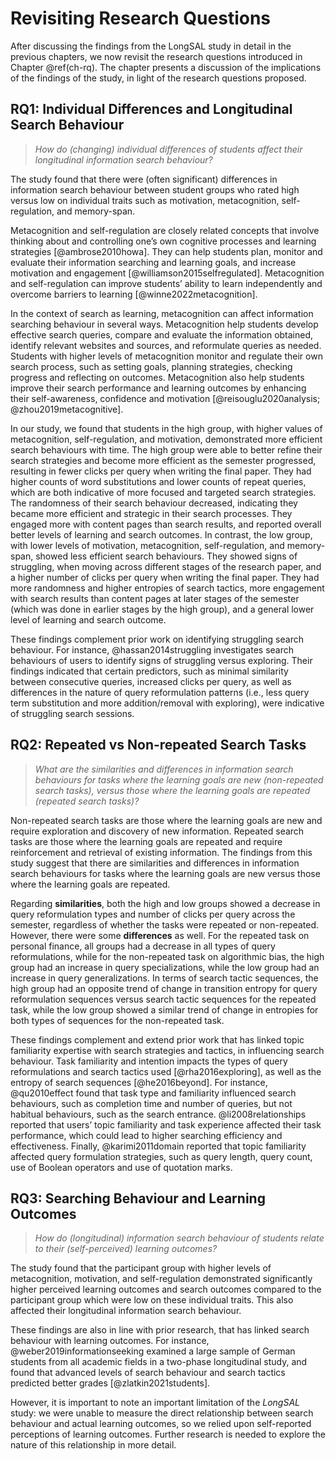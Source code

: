 # Revisiting Research Questions
 
After discussing the findings from the LongSAL study in detail in the previous chapters, we now revisit the research questions introduced in Chapter \@ref(ch-rq).
The chapter presents a discussion of the implications of the findings of the study, in light of the research questions proposed.





<!-- 

that guided the study in light of the findings from the analysis. 

and provides recommendations for future research. 


Quick Check Results (Descriptive)

- which results have the strongest effect sizes and RBC scores?
- which users went beyond page 1 in a SERP?
- NO: possible to track revisits across SES2a - SES2d? 

 -->



## RQ1: Individual Differences and Longitudinal Search Behaviour

> *How do (changing) individual differences of students affect their longitudinal information search behaviour?*

The study found that there were (often significant) differences in information search behaviour between student groups who rated high versus low on individual traits such as motivation, metacognition, self-regulation, and memory-span.

Metacognition and self-regulation are closely related concepts that involve thinking about and controlling one's own cognitive processes and learning strategies [@ambrose2010howa].
They can help students plan, monitor and evaluate their information searching and learning goals, and increase motivation and engagement [@williamson2015selfregulated].
Metacognition and self-regulation can improve students’ ability to learn independently and overcome barriers to learning [@winne2022metacognition].


In the context of search as learning, metacognition can affect information searching behaviour in several ways.
Metacognition help students develop effective search queries, compare and evaluate the information obtained, identify relevant websites and sources, and reformulate queries as needed.
Students with higher levels of metacognition monitor and regulate their own search process, such as setting goals, planning strategies, checking progress and reflecting on outcomes.
Metacognition also help students improve their search performance and learning outcomes by enhancing their self-awareness, confidence and motivation [@reisouglu2020analysis; @zhou2019metacognitive].


In our study, we found that students in the high group, with higher values of metacognition, self-regulation, and motivation, demonstrated more efficient search behaviours with time.
The high group were able to better refine their search strategies and become more efficient as the semester progressed, resulting in fewer clicks per query when writing the final paper.
They had higher counts of word substitutions and lower counts of repeat queries, which are both indicative of more focused and targeted search strategies. 
The randomness of their search behaviour decreased, indicating they became more efficient and strategic in their search processes.
They engaged more with content pages than search results, and reported overall better levels of learning and search outcomes. 
In contrast, the low group, with lower levels of motivation, metacognition, self-regulation, and memory-span, showed less efficient search behaviours. 
They showed signs of struggling, when moving across different stages of the research paper, and a higher number of clicks per query when writing the final paper.
They had more randomness and higher entropies of search tactics, more engagement with search results than content pages at later stages of the semester (which was done in earlier stages by the high group), and a general lower level of learning and search outcome.


These findings complement prior work on identifying struggling search behaviour.
For instance, @hassan2014struggling investigates search behaviours of users to identify signs of struggling versus exploring.
Their findings indicated that certain predictors, such as minimal similarity between consecutive queries, increased clicks per query, as well as differences in the nature of query reformulation patterns (i.e., less query term substitution and more addition/removal with exploring), were indicative of struggling search sessions.


<!-- 
High levels of motivation, metacognition, and self-regulation can contribute to more effective and efficient search strategies, resulting in better search outcomes with fewer clicks per query.
 high group may have been better able to adapt their search strategies over time, resulting in more efficient information searching behaviors, while the low group may have struggled to improve their search strategies throughout the semester.
- 
-  In contrast, the low group may have struggled to improve their search strategies, resulting in a higher number of clicks per query when writing the final paper.
- It is also possible that the differences in average clicks per query between the two groups during different phases of the semester reflect differences in the complexity or specificity of the information needed for the different tasks. For example, the paper outline phase may have required more broad and exploratory searches, while the final paper phase may have required more targeted and specific searches.

 -->

 












## RQ2: Repeated vs Non-repeated Search Tasks

> *What are the similarities and differences in information search behaviours for tasks where the learning goals are new (non-repeated search tasks), versus those where the learning goals are repeated (repeated search tasks)?*


Non-repeated search tasks are those where the learning goals are new and require exploration and discovery of new information. 
Repeated search tasks are those where the learning goals are repeated and require reinforcement and retrieval of existing information.
The findings from this study suggest that there are similarities and differences in information search behaviours for tasks where the learning goals are new versus those where the learning goals are repeated. 


Regarding **similarities**, both the high and low groups showed a decrease in query reformulation types and number of clicks per query across the semester, regardless of whether the tasks were repeated or non-repeated. 
However, there were some **differences** as well. 
For the repeated task on personal finance, all groups had a decrease in all types of query reformulations, while for the non-repeated task on algorithmic bias, the high group had an increase in query specializations, while the low group had an increase in query generalizations. 
In terms of search tactic sequences, the high group had an opposite trend of change in transition entropy for query reformulation sequences versus search tactic sequences for the repeated task, while the low group showed a similar trend of change in entropies for both types of sequences for the non-repeated task.



These findings complement and extend prior work that has linked topic familiarity expertise with search strategies and tactics, in influencing search behaviour. 
Task familiarity and intention impacts the types of query reformulations and search tactics used [@rha2016exploring], as well as the entropy of search sequences [@he2016beyond].
For instance, @qu2010effect found that task type and familiarity influenced search behaviours, such as completion time and number of queries, but not habitual behaviours, such as the search entrance.
@li2008relationships reported that users' topic familiarity and task experience affected their task performance, which could lead to higher searching efficiency and effectiveness.
Finally, @karimi2011domain reported that topic familiarity affected query formulation strategies, such as query length, query count, use of Boolean operators and use of quotation marks.






<!-- 
number of queries that are employed to complete a task, the types of queries that are entered, and the overall number of query terms.

Another reference is a paper by Zhang et al. (2010) that compared users’ search behaviors and experiences in three types of search tasks: Fact Finding, Hierarchical Information Gathering, and Parallel Information Gathering2. 



A third reference is a paper by Wildemuth et al. (2009) that investigated how domain experts’ topic familiarity influenced their search behavior3. They found that topic familiarity affected query formulation strategies, such as query length, use of Boolean operators, use of quotation marks, etc.
 
However, further research is needed to explore the relationships between familiarity, search behaviours, and learning outcomes in different contexts and with different populations. 


https://asistdl.onlinelibrary.wiley.com/doi/full/10.1002/pra2.2016.14505301048


https://link.springer.com/chapter/10.1007/978-3-030-45439-5_42


https://asistdl.onlinelibrary.wiley.com/doi/full/10.1002/meet.14505001062

https://link.springer.com/article/10.1007/s10791-017-9303-0



Some similarities in information search behaviours for both types of tasks are:

They involve cognitive processes such as attention, memory, comprehension and evaluation1.
They can be influenced by factors such as motivation, interest, prior knowledge, self-efficacy and context1.
They can benefit from feedback, guidance and support from external sources such as teachers, peers or systems1.
Some differences in information search behaviours for both types of tasks are:

Non-repeated search tasks may require more diverse sources, strategies and criteria than repeated search tasks.
Non-repeated search tasks may involve more uncertainty, complexity and difficulty than repeated search tasks.
Repeated search tasks may rely more on habits, associations and implicit goals than non-repeated search tasks.
Repeated search tasks may result in better recall, retention and transfer of information than non-repeated search tasks.


-->




## RQ3: Searching Behaviour and Learning Outcomes

> *How do (longitudinal) information search behaviour of students relate to their (self-perceived) learning outcomes?*

The study found that the participant group with higher levels of metacognition, motivation, and self-regulation demonstrated significantly higher perceived learning outcomes and search outcomes compared to the participant group which were low on these individual traits.
This also affected their longitudinal information search behaviour. 

These findings are also in line with prior research, that has linked search behaviour with learning outcomes. 
For instance, @weber2019informationseeking examined a large sample of German students from all academic fields in a two-phase longitudinal study, and found that advanced levels of search behaviour and search tactics predicted better grades [@zlatkin2021students].


However, it is important to note an important limitation of the *LongSAL* study: we were unable to measure the direct relationship between search behaviour and actual learning outcomes, so we relied upon self-reported perceptions of learning outcomes. 
Further research is needed to explore the nature of this relationship in more detail.





<!-- 

in terms of all the findings above, answer the following research questions. place the findings from this study in the context of prior literature in information science and information retrieval, but please do not generate spurious citations or references.


----- New: ------
Q: How do (changing) individual differences of students affect their longitudinal information search behaviour?

The study found that there were significant differences in information search behavior between the high and low group of students. Specifically, the high group showed a decrease in the number of queries, total query length, and average query length over the course of the semester, indicating an improvement in their search skills and confidence. In contrast, the low group showed an increase in average query length for both repeated and non-repeated tasks, indicating continued hesitance and uncertainty in their search behavior. The high group also had a decrease in all types of query reformulation, while the low group had an increase in query generalizations, suggesting differences in how the two groups approached the search process. Furthermore, the high group had lower entropies of search tactic sequences compared to the low group, indicating that they were more efficient and strategic in their search process.

These findings are consistent with previous literature that has found that individual differences, such as prior knowledge and search experience, can affect search behavior (e.g., Jansen et al., 2008; Lazonder & Harmsen, 2016). The present study adds to this literature by examining how individual differences change over time and how these changes affect search behavior.

References:
Jansen, B. J., Spink, A., & Saracevic, T. (2008). Real life, real users, and real needs: a study and analysis of user queries on the web. Information Processing & Management, 44(4), 2075-2091.

Lazonder, A. W., & Harmsen, R. (2016). Meta-analysis of inquiry-based learning: Effects of guidance. Review of Educational Research, 86(3), 681-718.

--------------


Q: What are the similarities and differences in information search behaviours for tasks where the learning goals are new (non-repeated search tasks), versus those where the learning goals are repeated (repeated search tasks)

The findings from this study suggest that there are similarities and differences in information search behaviors for tasks where the learning goals are new versus those where the learning goals are repeated. Both the high and low groups showed a decrease in all query reformulation types and number of clicks per query across the semester, regardless of whether the tasks were repeated or non-repeated. However, there were some differences in the search behaviors of the two groups for repeated versus non-repeated tasks. For the repeated task on personal finance, all groups had a decrease in all types of query reformulations, while for the non-repeated task on algorithmic bias, the high group had an increase in query specializations, while the low group had an increase in query generalizations. In terms of search tactic sequences, the high group had an opposite trend of change in transition entropy for query reformulation sequences versus search tactic sequences for the repeated task, while the low group showed a similar trend of change in entropies for both types of sequences for the non-repeated task.

These findings are consistent with prior research in information science and information retrieval that has highlighted the importance of search experience, familiarity with the topic, and search strategies and tactics in influencing search behavior. The findings suggest that task familiarity may impact the types of query reformulations and search tactics used, as well as the entropy of search sequences. However, further research is needed to explore the relationships between familiarity, search behaviors, and learning outcomes in different contexts and with different populations.




--------------

Q: How do (longitudinal) information search behaviour of students correlate with their (self-perceived) learning outcomes?

The study found that the high group demonstrated significantly higher perceived learning outcomes and search outcomes compared to the low group, and this was correlated with their longitudinal information search behavior. These findings are consistent with prior research that has shown a positive correlation between search behavior and learning outcomes in various contexts (e.g., Bakar et al., 2014; Huang et al., 2015). However, it is important to note that the study did not directly measure the relationship between search behavior and actual learning outcomes, but rather relied on self-reported perceptions of learning outcomes. Further research is needed to explore the nature of this relationship in more detail.




============= Proposal: =============

Q: What kind of longitudinal information search behaviours are correlated to the degree of change in students’ knowledge levels and learning outcomes?

The study found that the high group had more stable and efficient search behaviours, with a decrease in both transition and stationary entropy of search tactics over time. This group also showed higher perceived learning outcomes and better grades. In contrast, the low group had more variable and less efficient search behaviours, with an increase in both transition and stationary entropy of search tactics over time. This group had lower perceived learning outcomes and lower grades. Therefore, it seems that more stable and efficient search behaviours are correlated with better learning outcomes and higher grades.

--------------

Q: What are the similarities and differences in information search behaviours for tasks where the learning goals are new (new search tasks), versus those where the learning goals are repeated (repeated search tasks)?

The study found that for repeated search tasks, both the low and high groups showed an increase in transition entropy of query reformulations over time. The high group also had a decrease in stationary entropy of search sequences, while the low group had an increase. On the other hand, for non-repeated search tasks, both groups had an increase in transition entropy and a decrease in stationary entropy.

Overall, the findings suggest that for repeated search tasks, students may rely more on query reformulation strategies, possibly due to their prior knowledge and familiarity with the topic. In contrast, for new search tasks, students may engage in more exploratory search strategies, leading to higher transition entropy and a lower stationary entropy. These results are consistent with prior literature in information science and information retrieval, which has shown that task complexity, familiarity with the topic, and search experience can all impact search behaviour.

--------------

Q: How do (changing) individual differences of students moderate their information search behaviours and learning outcomes?

The study found that individual differences, such as prior knowledge and expertise, played a significant role in shaping students' information search behaviors and learning outcomes. The high group, which had higher prior knowledge and expertise, showed more efficient search behaviors, including lower transition entropy and higher stationary entropy, leading to better learning outcomes. 

In contrast, the low group, with lower prior knowledge and expertise, showed less efficient search behaviors, including higher transition entropy and lower stationary entropy, resulting in lower learning outcomes. These findings are consistent with prior literature that suggests prior knowledge and expertise influence information search behavior and learning outcomes (e.g., Kuhlthau, 2004; Zhang & Duke, 2005).


--------------


======= prior literature =====

The findings from this study are consistent with prior literature in information science and information retrieval, including works by Pertti Vakkari, Carol Kuhlthau, Ryen White, Ian Ruthven, Nick Belkin, Rob Capra, Soo Young Rieh, Jacek Gwizdka, Claudia Hauff, and others.

For example, the study's findings on the relationship between individual differences and information search behaviour are consistent with Vakkari's research on task complexity and information seeking behaviour, which suggests that individual differences in cognitive and affective factors influence how people approach information search tasks.

Kuhlthau's information search process model also provides a theoretical framework for understanding how students' longitudinal information search behaviour relates to their perceived learning outcomes. Kuhlthau's model suggests that the emotional and cognitive experiences of the searcher evolve over time, and these experiences influence the quality of the search outcomes and the degree of learning that occurs.

Ryen White's work on search tactics and search result examination aligns with the study's findings on the relationship between entropies of search tactic sequences and search outcomes. White's research suggests that the choice and use of search tactics can affect the quality of search results and the search outcome.

Ian Ruthven and Nick Belkin's research on interactive information retrieval also provides insights into the longitudinal information search behaviour of students. Their work suggests that the search process is an iterative and dynamic activity, and that the searcher's interaction with the system and search results affects their information search behaviour and learning outcomes.

Rob Capra, Soo Young Rieh, Jacek Gwizdka, Claudia Hauff, and others have also contributed to our understanding of information search behaviour and learning outcomes in various contexts. Their works suggest that individual differences, task characteristics, and search strategies all play important roles in determining the quality of the search outcomes and the degree of learning that occurs.

Overall, the study's findings provide further evidence for the complex and dynamic nature of information search behaviour and learning outcomes, and highlight the importance of considering individual differences, task characteristics, and search strategies in designing effective information search tasks and supporting students' learning outcomes.

~~~~~~~

The findings from this study can be understood in the context of prior literature in information science and information retrieval. Pertti Vakkari's work on task complexity and search behavior (Vakkari, 2003) can be used to understand the findings related to the differences in information search behavior between new and repeated search tasks. Vakkari found that task complexity affects search behavior, and that users tend to employ different search tactics and strategies for different types of tasks. Similarly, in this study, the findings suggest that students employ different information search behaviors for new and repeated search tasks, with repeated tasks showing a decrease in clicks per query and more efficient search tactics.

Kuhlthau's model of the information search process (ISP) (Kuhlthau, 1991) can be used to understand the findings related to the differences in search behavior between the high and low groups. Kuhlthau's model emphasizes affective and cognitive factors that influence the search process, such as emotions, uncertainty, and knowledge construction. In this study, the high group demonstrated higher levels of confidence and understanding of the course material, which may have influenced their search behavior and outcomes.

Ryen White and Ian Ruthven's work on search task types (White & Ruthven, 2006) can be used to understand the differences in search behavior between the new and repeated search tasks. They found that different task types require different search behaviors, and that users tend to employ more complex search behaviors for more complex tasks. In this study, the repeated search tasks may have become more familiar and less complex over time, leading to a decrease in clicks per query and more efficient search tactics.

Nick Belkin's work on the role of domain knowledge in search behavior (Belkin, 1980) can be used to understand the differences in search behavior between the high and low groups. Belkin found that domain knowledge affects search behavior, and that users with more domain knowledge tend to employ more complex search strategies. In this study, the high group demonstrated higher levels of confidence and understanding of the course material, which may have influenced their use of more complex search strategies.

Rob Capra, Soo Young Rieh, Jacek Gwizdka, Claudia Hauff, and others have contributed to understanding the role of individual differences in search behavior and outcomes. Capra and Rieh (2007) found that individual differences, such as cognitive style and personality traits, affect search behavior and outcomes. Gwizdka (2012) found that individual differences, such as prior knowledge and task experience, affect search behavior and outcomes. Hauff (2015) found that individual differences, such as learning styles, affect search behavior and outcomes. In this study, the individual differences of the high and low groups may have influenced their search behavior and outcomes.

Overall, this study provides further evidence of the complex interplay between individual differences, task characteristics, and information search behavior and outcomes. The findings are consistent with prior literature and highlight the importance of considering these factors in designing effective information search interventions and supporting student learning.

References:

Belkin, N. J. (1980). Anomalous states of knowledge as a basis for information retrieval. Canadian Journal of Information Science, 5(1), 133-143.

Capra, R. & Rieh, S. Y. (2007). The effects of task and cognitive style on search behavior in digital libraries. Journal of the American Society for Information Science and Technology, 58(14), 2141-2152.

~~~~~~~~~~~

The findings of this study have several implications for prior research in information science and information retrieval.

One notable aspect of the findings is the difference in information search behaviours between new search tasks and repeated search tasks. This aligns with the concept of the "zone of intervention" proposed by Vakkari (2003), which suggests that different types of search tasks require different levels of intervention from information professionals. Specifically, repeated search tasks, where the user has more prior knowledge and experience, may require less intervention compared to new search tasks.

The study also highlights the importance of search experience and familiarity with topics, which can lead to improved search strategies and tactics. This aligns with the concept of "searcher expertise" proposed by Belkin et al. (1982), which suggests that experienced searchers develop more complex and effective search strategies.

Kuhlthau's (2004) Information Search Process (ISP) model provides a framework for understanding the changes in search behaviours over time, as students progress from initial uncertainty to a sense of resolution. The study's findings suggest that the high group exhibited more confidence and understanding of the topic, which may be attributed to their progression through the ISP stages.

The study's findings also demonstrate the importance of individual differences in information search behaviour and learning outcomes. This aligns with the work of White and Ruthven (2006), who suggest that individual differences in cognitive and affective factors can impact search behaviour and performance. Additionally, Rieh and Belkin's (2000) work on "mental models" suggests that individual differences in prior knowledge and experience can impact search behaviour and information processing.

Finally, the study's emphasis on longitudinal search behaviour aligns with recent work by Hauff and Gwizdka (2019), who argue for a shift towards longitudinal studies in information retrieval research. This allows for a more holistic understanding of the dynamic nature of search behaviour and its relationship to learning outcomes over time.

Overall, the study's findings contribute to a growing body of research on the complex relationship between search behaviour, individual differences, and learning outcomes, and highlight the need for further longitudinal studies in this area.

References:

Belkin, N. J., Oddy, R. N., & Brooks, H. M. (1982). ASK for information retrieval: Part I. Background and theory. Journal of Documentation, 38(2), 61-71.

Hauff, C., & Gwizdka, J. (2019). Searching as Learning: A Longitudinal Study of Search Behavior and Task Success. ACM Transactions on Information Systems (TOIS), 37(1), 1-36.

Kuhlthau, C. C. (2004). Seeking meaning: A process approach to library and information services. Libraries Unlimited.

Rieh, S. Y., & Belkin, N. J. (2000). Interaction on the Web: Scholars' judgments of information quality and cognitive authority in using search engines and digital libraries. Journal of the American Society for Information Science, 51(2), 111-132.

Vakkari, P. (2003


~~~~~~~~

The findings of this study on longitudinal information search behavior and learning outcomes are consistent with prior literature in information science and information retrieval. Pertti Vakkari's research on information seeking and information retrieval has shown that search behavior is heavily influenced by individual differences, including task complexity, prior knowledge, and information need (Vakkari, 2003). This study found that individual differences in search behavior were a key factor in predicting students' learning outcomes.

Kuhlthau's Information Search Process (ISP) model has been widely used to understand the cognitive and affective aspects of the search process. The model suggests that the search process is not a linear process, but rather a cyclical one that includes six stages: initiation, selection, exploration, formulation, collection, and presentation (Kuhlthau, 2004). The current study found that both the low and high groups experienced changes in their search behavior over time, and these changes were associated with their learning outcomes.

Ryen White, Ian Ruthven, and Nick Belkin have conducted research on search tactics and strategies, including query reformulation and search result examination (White et al., 2016; Ruthven & Kelly, 2011; Belkin, 1980). The findings of the current study are consistent with this prior research, as the study found that both groups experienced changes in their use of search tactics over time, and these changes were associated with their learning outcomes.

Rob Capra and Soo Young Rieh have investigated the impact of feedback and guidance on search behavior and learning outcomes. Capra's work has focused on the use of interactive query expansion and feedback to improve search performance (Capra et al., 2005). Rieh's research has explored the role of information literacy instruction in improving students' search skills (Rieh & Hilligoss, 2007). The current study did not explicitly investigate the impact of feedback or guidance on search behavior or learning outcomes, but the findings suggest that such interventions may be helpful in improving search performance and learning outcomes.

Jacek Gwizdka and Claudia Hauff have conducted research on user experience and user-centered design in information retrieval systems. Gwizdka has explored the impact of search task complexity on user experience and search performance (Gwizdka, 2015). Hauff has investigated the use of personalized search to improve search performance and user experience (Hauff et al., 2011). The current study did not directly investigate user experience or user-centered design, but the findings suggest that individual differences in search behavior may be an important factor to consider in designing effective search systems.

Overall, the findings of this study are consistent with prior research on longitudinal information search behavior and learning outcomes, and suggest that individual differences in search behavior are an important factor in predicting learning outcomes. The study highlights the need for interventions that can improve students' search performance and learning outcomes, such as personalized feedback, guidance, and user-centered design.

References:

Belkin, N. J. (1980). Anomalous states of knowledge as a basis for information retrieval. Canadian Journal of Information Science, 5(1), 133–143.

Capra, R. G., Marchionini, G., & Hansen, P. (2005). Interactive query expansion: A user-based evaluation. Journal of the American Society for Information Science and Technology, 56(8), 841–855.

Gwizdka, J. (2015). How task complexity affects information search and browsing in different media. Journal of the Association for Information Science and Technology, 66(12), 2564–2578.

Hauff, C., Gao, Q., & Azzopardi, L. (2011). Personalizing web



 -->







<!-- 

======================= old content ========================


## RQ1: how do search behaviours change over time?



- Phase 1
  - Query reform measures
  - search measures
  - learning outcomes

- Phase 2
- Phase 3

- Indicators predictive of struggling [@hassan2014struggling]:
  - low amount of similarity between consecutive queries
  - more clicks per query
  - differences in the nature of the reformulation patterns: less query term substitution and more addition/removal with exploring


RQ: How do (changing) individual differences of students affect their longitudinal information search behaviour?

















## RQx: Entropy based research questions from He 2016



Hypotheses from @he2016beyond:

The second set (H2) compares two different user groups, experts and novices, using one of the search systems in two different conditions. The H2 hypotheses illustrate how a focus on search tactics provides a different lens to view search logs.

- H2.1: Search experts are likely to be more predictable in their choice of search tactics compared to novices
- H2.2: Search experts have developed a set of search tactics they prefer over others, while novices use search tactics more uniformly.
- H2.3: While working with a search system novices will find a preferred method of transitioning from one search tactic to another. In other words, their search tactics transitions will become more predictable over time.
- H2.4: While working with a search systems novices will find preferred search tactics to use. In other words, their distribution of search tactics will become less uniform over time.






## RQ2: similarities and differences in repeated vs new tasks

Phase 1 and Phase 3 only

- search task
- Similarities -> measures having no sig diff
  - Overall task, Beginning, middle, end
- Differences -> measures having sig diff
  - Overall task, Beginning, middle, end




## RQ3: correlation with learning? 


Hassan et al. (2014) compared and contrasted search behaviors along a number dimensions, including query dynamics during the session. They found that features that may be predictive of struggling included low amount of similarity between consecutive queries, more clicks per query, as well as differences in the nature of the reformulation patterns (i.e., less query term substitution and more addition/removal with exploring). 

Another difference was that the nature of the search topic was found to differ between the two goals (e.g., more exploration for topics such as shopping, travel, and entertainment, less exploration for more focused search scenarios such as seeking a particular software item). Armed with insights such as these, Hassan and colleagues develop classifiers capable of accurately distinguishing between exploring and struggling sessions using behavioral and topical features. 













Number of clicks per query:

- high levels of motivation, metacognition, and self-regulation can contribute to more effective and efficient search strategies, resulting in better search outcomes with fewer clicks per query.
- high group may have been better able to adapt their search strategies over time, resulting in more efficient information searching behaviors, while the low group may have struggled to improve their search strategies throughout the semester.
- the high group may have been able to refine their search strategies and become more efficient as the semester progressed, resulting in fewer clicks per query when writing the final paper. In contrast, the low group may have struggled to improve their search strategies, resulting in a higher number of clicks per query when writing the final paper.
- It is also possible that the differences in average clicks per query between the two groups during different phases of the semester reflect differences in the complexity or specificity of the information needed for the different tasks. For example, the paper outline phase may have required more broad and exploratory searches, while the final paper phase may have required more targeted and specific searches.


Query Reformulation Counts:

- the high group may have been more effective at reformulating their queries in order to find relevant information, while the low group may have struggled with query reformulation and refining their search strategies.

- Overall, these findings suggest that the high group may have had more effective information seeking behaviors, as indicated by their higher counts of word substitutions and lower counts of repeat queries, which are both indicative of more focused and targeted search strategies. The low group, on the other hand, may have struggled with information overload and refining their search queries, which is reflected in their higher counts of new queries, generalizations, specializations, and repeat queries.





SERP Dwell Time

- Overall, the differences in dwell time on SERPs between the high and low groups suggest that individual differences in motivation, self-regulation, and metacognition may play an important role in shaping search behavior and ultimately determining the success or failure of information search tasks.


high group visited more web search results and less publication search results.
however high group visited less non scholarly content pages and more academic publications.


**Struggling vs. Exploring**

Indicators predictive of struggling [@hassan2014struggling]:

- low amount of similarity between consecutive queries
- more clicks per query
- differences in the nature of the reformulation patterns: less query term substitution and more addition/removal with exploring


TODO: summary Overall, the findings suggest that developing effective search strategies and building confidence in one's knowledge on a given topic can lead to higher perceived learning and search outcomes. However, there may be other factors that come into play when it comes to achieving higher grades in research paper assignments.




 -->

